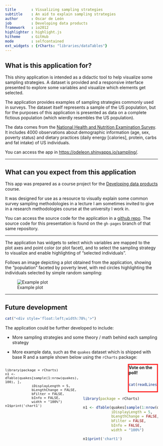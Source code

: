 ```yaml
---
title       : Visualizing sampling strategies
subtitle    : An aid to explain sampling strategies
author      : Oscar de León
job         : Developing data products
framework   : io2012
highlighter : highlight.js
hitheme     : GitHub 
mode        : selfcontained
ext_widgets : {rCharts: "libraries/dataTables"}
---
```


## What is this application for?

This shiny application is intended as a didactic tool to help visualize some sampling strategies. A dataset is provided and a responsive interface presented to explore some variables and visualize which elements get selected.

The application provides examples of sampling strategies commonly used in surveys. The dataset itself represents a sample of the US population, but for the purposes of this application is presented as data on a complete fictious population (which wierdly resembles the US population).

The data comes from the [National Health and Nutrition Examination Survey](http://wwwn.cdc.gov/nchs/nhanes/search/nhanes11_12.aspx). It includes 4000 observations about demographic information (age, sex, poverty status) and dietary practices (daily energy [calories], protein, carbs and fat intake) of US individuals.

You can access the app in [https://odeleon.shinyapps.io/sampling/](https://odeleon.shinyapps.io/sampling/).

---

## What can you expect from this application

This app was prepared as a course project for the [Developing data products](https://www.coursera.org/course/devdataprod) course.

It was designed for use as a resource to visually explain some common survey sampling methodologies in a lecture I am sometimes invited to give in a research methodologies course at the university I work in.

You can access the source code for the application in a [github repo](https://github.com/odeleongt/sampling_shinyapp). The source code for this presentation is found on the `gh-pages` branch of that same repository.


---

The application has widgets to select which variables are mapped to the plot axes and point color (or plot facet), and to select the sampling strategy to visualize and enable highlighting of "selected individuals".

Follows an image depicting a plot obtained from the application, showing the "population" faceted by poverty level, with red circles highlighting the individuals selected by simple random sampling:

![Example plot](./content/example.png)

---

## Future development

```r
cat("<div style='float:left;width:78%;'>")
```


<p>The application could be further developed to include:</p>

<ul>
<li><p>More sampling strategies and some theory / math behind each sampling strategy</p></li>
<li><p>More example data, such as the <code>quakes</code> dataset which is shipped with base R and a sample shown below using the <code>rCharts</code> package:</p></li>
</ul>

</div>
<div style='float:right;width:18.5%;border:3px solid red;'>
<b>Vote on the poll!</b><div style='height:10px'></div>

```r
cat(readLines(con = "content/poll.html"))
```

</div>


</div>
<div style='float:left;width:51%;'>

<pre><code style='font-size: 80%;'>library(package = rCharts)
n1 &lt;- dTable(quakes[sample(1:nrow(quakes), 100), ],
             iDisplayLength = 5,
             bLengthChange = FALSE,
             bFilter = FALSE,
             bInfo = FALSE,
             width = &quot;100%&quot;)
n1$print(&#39;chart1&#39;)
</code></pre>
</div>
<div style='float:right;width:49%;'>

```r
library(package = rCharts)

n1 <- dTable(quakes[sample(1:nrow(quakes), 100), ],
             iDisplayLength = 5,
             bLengthChange = FALSE,
             bFilter = FALSE,
             bInfo = FALSE,
             width = "100%")
```

```r
n1$print('chart1')
```

